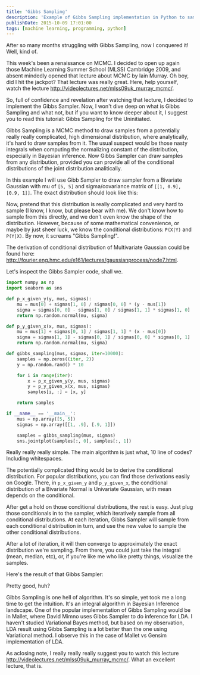 ```yaml
---
title: 'Gibbs Sampling'
description: 'Example of Gibbs Sampling implementation in Python to sample from a Bivariate Gaussian.'
publishDate: 2015-10-09 17:01:00
tags: [machine learning, programming, python]
---
```



After so many months struggling with Gibbs Sampling, now I conquered it! Well, kind of.

This week's been a renaissance on MCMC. I decided to open up again those Machine Learning Summer School (MLSS) Cambridge 2009, and absent mindedly opened that lecture about MCMC by Iain Murray. Oh boy, did I hit the jackpot? That lecture was really great. Here, help yourself, watch the lecture http://videolectures.net/mlss09uk_murray_mcmc/.

So, full of confidence and revelation after watching that lecture, I decided to implement the Gibbs Sampler. Now, I won't dive deep on what is Gibbs Sampling and what not, but if you want to know deeper about it, I suggest you to read this tutorial: Gibbs Sampling for the Uninitiated.

Gibbs Sampling is a MCMC method to draw samples from a potentially really really complicated, high dimensional distribution, where analytically, it's hard to draw samples from it. The usual suspect would be those nasty integrals when computing the normalizing constant of the distribution, especially in Bayesian inference. Now Gibbs Sampler can draw samples from any distribution, provided you can provide all of the conditional distributions of the joint distribution analitically.

In this example I will use Gibb Sampler to draw sampler from a Bivariate Gaussian with mu of `[5, 5]` and sigma/covariance matrix of `[[1, 0.9], [0.9, 1]]`. The exact distribution should look like this:

<BlogImage imagePath='/img/gibbs-sampling/00.png' altText='Target distribution.' />

Now, pretend that this distribution is really complicated and very hard to sample (I know, I know, but please bear with me). We don't know how to sample from this directly, and we don't even know the shape of the distribution. However, because of some mathematical convenience, or maybe by just sheer luck, we know the conditional distributions: `P(X|Y)` and `P(Y|X)`. By now, it screams "Gibbs Sampling!".

The derivation of conditional distribution of Multivariate Gaussian could be found here: http://fourier.eng.hmc.edu/e161/lectures/gaussianprocess/node7.html.

Let's inspect the Gibbs Sampler code, shall we.

```python
import numpy as np
import seaborn as sns

def p_x_given_y(y, mus, sigmas):
    mu = mus[0] + sigmas[1, 0] / sigmas[0, 0] * (y - mus[1])
    sigma = sigmas[0, 0] - sigmas[1, 0] / sigmas[1, 1] * sigmas[1, 0]
    return np.random.normal(mu, sigma)

def p_y_given_x(x, mus, sigmas):
    mu = mus[1] + sigmas[0, 1] / sigmas[1, 1] * (x - mus[0])
    sigma = sigmas[1, 1] - sigmas[0, 1] / sigmas[0, 0] * sigmas[0, 1]
    return np.random.normal(mu, sigma)

def gibbs_sampling(mus, sigmas, iter=10000):
    samples = np.zeros((iter, 2))
    y = np.random.rand() * 10

    for i in range(iter):
        x = p_x_given_y(y, mus, sigmas)
        y = p_y_given_x(x, mus, sigmas)
        samples[i, :] = [x, y]

    return samples

if __name__ == '__main__':
    mus = np.array([5, 5])
    sigmas = np.array([[1, .9], [.9, 1]])

    samples = gibbs_sampling(mus, sigmas)
    sns.jointplot(samples[:, 0], samples[:, 1])
```

Really really really simple. The main algorithm is just what, 10 line of codes? Including whitespaces.

The potentially complicated thing would be to derive the conditional distribution. For popular distributions, you can find those derivations easily on Google. There, in `p_x_given_y` and `p_y_given_x`, the conditional distribution of a Bivariate Normal is Univariate Gaussian, with mean depends on the conditional.

After get a hold on those conditional distributions, the rest is easy. Just plug those conditionals in to the sampler, which iteratively sample from all conditional distributions. At each iteration, Gibbs Sampler will sample from each conditional distribution in turn, and use the new value to sample the other conditional distributions.

After a lot of iteration, it will then converge to approximately the exact distribution we're sampling. From there, you could just take the integral (mean, median, etc), or, if you're like me who like pretty things, visualize the samples.

Here's the result of that Gibbs Sampler:

<BlogImage imagePath='/img/gibbs-sampling/01.png' altText='Gibbs samples.' />

Pretty good, huh?

Gibbs Sampling is one hell of algorithm. It's so simple, yet took me a long time to get the intuition. It's an integral algorithm in Bayesian Inference landscape. One of the popular implementation of Gibbs Sampling would be in Mallet, where David Mimno uses Gibbs Sampler to do inference for LDA. I haven't studied Variational Bayes method, but based on my observation, LDA result using Gibbs Sampling is a lot better than the one using Variational method. I observe this in the case of Mallet vs Gensim implementation of LDA.

As aclosing note, I really really really suggest you to watch this lecture http://videolectures.net/mlss09uk_murray_mcmc/. What an excellent lecture, that is.
